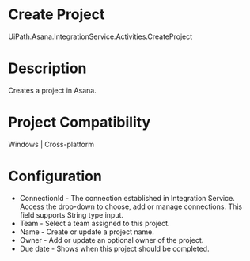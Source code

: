 ﻿# Create Project

UiPath.Asana.IntegrationService.Activities.CreateProject

# Description

Creates a project in Asana.

# Project Compatibility

Windows | Cross-platform

# Configuration

* ConnectionId - The connection established in Integration Service. Access the drop-down to choose, add or manage connections. This field supports String type input.
* Team - Select a team assigned to this project.
* Name - Create or update a project name.
* Owner - Add or update an optional owner of the project.
* Due date - Shows when this project should be completed.
